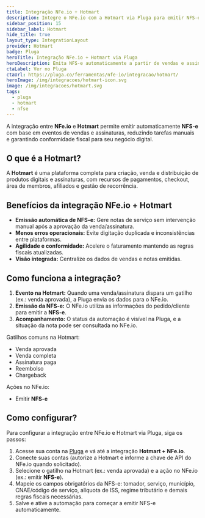 ```yaml
---
title: Integração NFe.io + Hotmart
description: Integre o NFe.io com a Hotmart via Pluga para emitir NFS-e automaticamente a partir de vendas e assinaturas aprovadas.
sidebar_position: 15
sidebar_label: Hotmart
hide_title: true
layout_type: IntegrationLayout
provider: Hotmart
badge: Pluga
heroTitle: Integração NFe.io + Hotmart via Pluga
heroDescription: Emita NFS-e automaticamente a partir de vendas e assinaturas na Hotmart.
ctaLabel: Ver no Pluga
ctaUrl: https://pluga.co/ferramentas/nfe-io/integracao/hotmart/
heroImage: /img/integracoes/hotmart-icon.svg
image: /img/integracoes/hotmart.svg
tags:
  - pluga
  - hotmart
  - nfse
---
```


A integração entre **NFe.io** e **Hotmart** permite emitir automaticamente **NFS-e** com base em eventos de vendas e
assinaturas, reduzindo tarefas manuais e garantindo conformidade fiscal para seu negócio digital.

## O que é a Hotmart?

A **Hotmart** é uma plataforma completa para criação, venda e distribuição de produtos digitais e assinaturas, com
recursos de pagamentos, checkout, área de membros, afiliados e gestão de recorrência.

## Benefícios da integração NFe.io + Hotmart

- **Emissão automática de NFS-e:** Gere notas de serviço sem intervenção manual após a aprovação da venda/assinatura.
- **Menos erros operacionais:** Evite digitação duplicada e inconsistências entre plataformas.
- **Agilidade e conformidade:** Acelere o faturamento mantendo as regras fiscais atualizadas.
- **Visão integrada:** Centralize os dados de vendas e notas emitidas.

## Como funciona a integração?

1. **Evento na Hotmart:** Quando uma venda/assinatura dispara um gatilho (ex.: venda aprovada), a Pluga envia os dados
   para o NFe.io.
2. **Emissão da NFS-e:** O NFe.io utiliza as informações do pedido/cliente para emitir a **NFS-e**.
3. **Acompanhamento:** O status da automação é visível na Pluga, e a situação da nota pode ser consultada no NFe.io.

Gatilhos comuns na Hotmart:

- Venda aprovada
- Venda completa
- Assinatura paga
- Reembolso
- Chargeback

Ações no NFe.io:

- Emitir **NFS-e**

## Como configurar?

Para configurar a integração entre NFe.io e Hotmart via Pluga, siga os passos:

1. Acesse sua conta na [Pluga][1] e vá até a integração **Hotmart + NFe.io**.
2. Conecte suas contas (autorize a Hotmart e informe a chave de API do NFe.io quando solicitado).
3. Selecione o gatilho na Hotmart (ex.: venda aprovada) e a ação no NFe.io (ex.: emitir **NFS-e**).
4. Mapeie os campos obrigatórios da NFS-e: tomador, serviço, município, CNAE/código de serviço, alíquota de ISS, regime
   tributário e demais regras fiscais necessárias.
5. Salve e ative a automação para começar a emitir NFS-e automaticamente.

[1]: https://pluga.co/ferramentas/nfe-io/integracao/hotmart/

